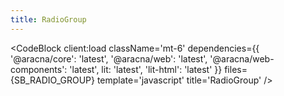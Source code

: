 ```yaml
---
title: RadioGroup
---
```



<RadioGroupComponentBlock client:load />

<CodeBlock
  client:load
  className='mt-6'
  dependencies={{
    '@aracna/core': 'latest',
    '@aracna/web': 'latest',
    '@aracna/web-components': 'latest',
    lit: 'latest',
    'lit-html': 'latest'
  }}
  files={SB_RADIO_GROUP}
  template='javascript'
  title='RadioGroup'
/>

